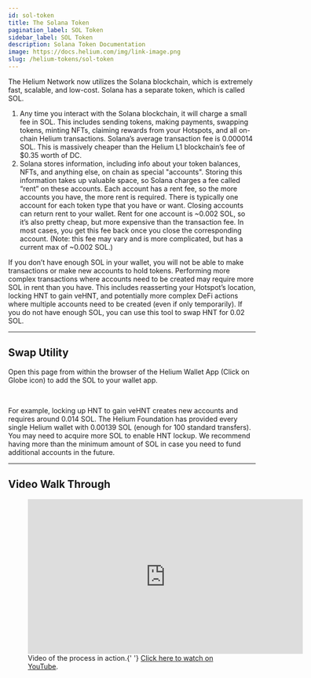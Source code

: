 ```yaml
---
id: sol-token
title: The Solana Token
pagination_label: SOL Token
sidebar_label: SOL Token
description: Solana Token Documentation
image: https://docs.helium.com/img/link-image.png
slug: /helium-tokens/sol-token
---
```


The Helium Network now utilizes the Solana blockchain, which is extremely fast, scalable, and
low-cost. Solana has a separate token, which is called SOL.

1. Any time you interact with the Solana blockchain, it will charge a small fee in SOL. This
   includes sending tokens, making payments, swapping tokens, minting NFTs, claiming rewards from
   your Hotspots, and all on-chain Helium transactions. Solana’s average transaction fee is 0.000014
   SOL. This is massively cheaper than the Helium L1 blockchain’s fee of $0.35 worth of DC.
2. Solana stores information, including info about your token balances, NFTs, and anything else, on
   chain as special "accounts". Storing this information takes up valuable space, so Solana charges
   a fee called “rent” on these accounts. Each account has a rent fee, so the more accounts you
   have, the more rent is required. There is typically one account for each token type that you have
   or want. Closing accounts can return rent to your wallet. Rent for one account is ~0.002 SOL, so
   it’s also pretty cheap, but more expensive than the transaction fee. In most cases, you get this
   fee back once you close the corresponding account. (Note: this fee may vary and is more
   complicated, but has a current max of ~0.002 SOL.)

If you don’t have enough SOL in your wallet, you will not be able to make transactions or make new
accounts to hold tokens. Performing more complex transactions where accounts need to be created may
require more SOL in rent than you have. This includes reasserting your Hotspot’s location, locking
HNT to gain veHNT, and potentially more complex DeFi actions where multiple accounts need to be
created (even if only temporarily). If you do not have enough SOL, you can use this tool to swap HNT
for 0.02 SOL.

---

## Swap Utility

Open this page from within the browser of the Helium Wallet App (Click on Globe icon) to add the SOL
to your wallet app.


<figure className="screensnippet-wrapper" style={{ padding: '16px' }}>
  <HntToFeeSol />
</figure>
<br />

For example, locking up HNT to gain veHNT creates new accounts and requires around 0.014 SOL. The
Helium Foundation has provided every single Helium wallet with 0.00139 SOL (enough for 100 standard
transfers). You may need to acquire more SOL to enable HNT lockup. We recommend having more than the
minimum amount of SOL in case you need to fund additional accounts in the future.

---

## Video Walk Through

<figure className="screensnippet-wrapper">
  <iframe
    style={{ margin: '10px', borderRadius: '14px' }}
    width="560"
    height="315"
    src="https://www.youtube.com/embed/maxW3cjCrcQ"
    title="YouTube video player"
    frameborder="0"
    allow="accelerometer; autoplay; clipboard-write; encrypted-media; gyroscope; picture-in-picture; web-share"
    allowfullscreen
  ></iframe>
  <figcaption>
    Video of the process in action.{' '}
    <a href="https://www.youtube.com/watch?v=maxW3cjCrcQ">Click here to watch on YouTube</a>.
  </figcaption>
</figure>

